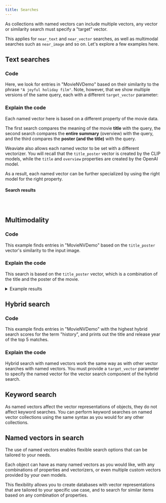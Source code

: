 ```yaml
---
title: Searches
---
```



As collections with named vectors can include multiple vectors, any vector or similarity search must specify a "target" vector.

This applies for `near_text` and `near_vector` searches, as well as multimodal searches such as `near_image` and so on. Let's explore a few examples here.

## <i class="fa-solid fa-square-chevron-right"></i> Text searches

### <i class="fa-solid fa-code"></i> Code

Here, we look for entries in "MovieNVDemo" based on their similarity to the phrase `"A joyful holiday film"`. Note, however, that we show multiple versions of the same query, each with a different `target_vector` parameter:

<Tabs groupId="targetVector">
  <TabItem value="title" label="Title">
    <FilteredTextBlock
      text={PyCode}
      startMarker="# NVTitleSearch"
      endMarker="# END NVTitleSearch"
      language="py"
    />
  </TabItem>
  <TabItem value="overview" label="Overview">
    <FilteredTextBlock
      text={PyCode}
      startMarker="# NVOverviewSearch"
      endMarker="# END NVOverviewSearch"
      language="py"
    />
  </TabItem>
  <TabItem value="poster" label="Poster">
    <FilteredTextBlock
      text={PyCode}
      startMarker="# NVPosterSearch"
      endMarker="# END NVPosterSearch"
      language="py"
    />
  </TabItem>
</Tabs>

### <i class="fa-solid fa-chalkboard"></i> Explain the code

Each named vector here is based on a different property of the movie data.

The first search compares the meaning of the movie **title** with the query, the second search compares the **entire summary** (overview) with the query, and the third compares the **poster (and the title)** with the query.

Weaviate also allows each named vector to be set with a different vectorizer. You will recall that the `title_poster` vector is created by the CLIP models, while the `title` and `overview` properties are created by the OpenAI model.

As a result, each named vector can be further specialized by using the right model for the right property.

#### Search results

<Tabs groupId="targetVector">
  <TabItem value="title" label="Title">

```text

```

  </TabItem>
  <TabItem value="overview" label="Overview">

```text

```

  </TabItem>
  <TabItem value="poster" label="Poster">

```text

```

  </TabItem>
</Tabs>


## <i class="fa-solid fa-square-chevron-right"></i> Multimodality

### <i class="fa-solid fa-code"></i> Code

This example finds entries in "MovieNVDemo" based on the `title_poster` vector's similarity to the input image.

<FilteredTextBlock
  text={PyCode}
  startMarker="# MetadataMultimodalSearch"
  endMarker="# END MetadataMultimodalSearch"
  language="py"
/>

### <i class="fa-solid fa-chalkboard"></i> Explain the code

This search is based on the `title_poster` vector, which is a combination of the title and the poster of the movie.

<details>
  <summary>Example results</summary>

Posters for the top 5 matches:
<img src="https://raw.githubusercontent.com/weaviate-tutorials/edu-datasets/main/posters/383498_poster.jpg" alt="Deadpool 2" width="200" />
<img src="https://raw.githubusercontent.com/weaviate-tutorials/edu-datasets/main/posters/338762_poster.jpg" alt="Bloodshot" width="200" />
<img src="https://raw.githubusercontent.com/weaviate-tutorials/edu-datasets/main/posters/293660_poster.jpg" alt="Deadpool" width="200" />
<img src="https://raw.githubusercontent.com/weaviate-tutorials/edu-datasets/main/posters/1271_poster.jpg" alt="300" width="200" />
<img src="https://raw.githubusercontent.com/weaviate-tutorials/edu-datasets/main/posters/1669_poster.jpg" alt="The Hunt for Red October" width="200" />

Weaviate output:

```text
Deadpool 2 2018 383498
Distance to query: 0.670

Bloodshot 2020 338762
Distance to query: 0.677

Deadpool 2016 293660
Distance to query: 0.678

300 2007 1271
Distance to query: 0.682

The Hunt for Red October 1990 1669
Distance to query: 0.683
```

</details>

## <i class="fa-solid fa-square-chevron-right"></i> Hybrid search

### <i class="fa-solid fa-code"></i> Code

This example finds entries in "MovieNVDemo" with the highest hybrid search scores for the term "history", and prints out the title and release year of the top 5 matches.

<FilteredTextBlock
  text={PyCode}
  startMarker="# MetadataHybridSearch"
  endMarker="# END MetadataHybridSearch"
  language="py"
/>

### <i class="fa-solid fa-chalkboard"></i> Explain the code

Hybrid search with named vectors work the same way as with other vector searches with named vectors. You must provide a `target_vector` parameter to specify the named vector for the vector search component of the hybrid search.

## <i class="fa-solid fa-square-chevron-right"></i> Keyword search

As named vectors affect the vector representations of objects, they do not affect keyword searches. You can perform keyword searches on named vector collections using the same syntax as you would for any other collections.

## <i class="fa-solid fa-square-chevron-right"></i> Named vectors in search

The use of named vectors enables flexible search options that can be tailored to your needs.

Each object can have as many named vectors as you would like, with any combinations of properties and vectorizers, or even multiple custom vectors provided by your own models.

This flexibility allows you to create databases with vector representations that are tailored to your specific use case, and to search for similar items based on any combination of properties.



<GiscusDocComment />
